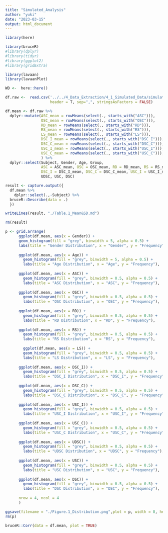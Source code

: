 ```yaml
---
title: "Simulated_Analysis"
author: "yuki"
date: "2023-03-15"
output: html_document
---
```

```r
library(here)

library(bruceR)
#library(dplyr)
#library(tidyr)
#library(ggplot2)
#library(gridExtra)

library(lavaan)
library(lavaanPlot)
```

```r
WD <-  here::here()
```

```r
df.raw <-  read.csv('../../4_Data_Extraction/4_1_Simulated_Data/simulated_data.csv',
                    header = T, sep=",", stringsAsFactors = FALSE)
```

```r
df.mean <- df.raw %>%
  dplyr::mutate(ASC_mean = rowMeans(select(., starts_with("ASC"))),
                OSC_mean = rowMeans(select(., starts_with("OSC"))),
                RD_mean = rowMeans(select(., starts_with("RD"))),
                RS_mean = rowMeans(select(., starts_with("RS"))),
                LS_mean = rowMeans(select(., starts_with("LS"))),
                DSC_I_mean = rowMeans(select(., starts_with("DSC_I"))),
                DSC_C_mean = rowMeans(select(., starts_with("DSC_C"))),
                USC_I_mean = rowMeans(select(., starts_with("USC_I"))),
                USC_C_mean = rowMeans(select(., starts_with("USC_C"))),
                ) %>%
  dplyr::select(Subject, Gender, Age, Group, 
                ASC = ASC_mean, OSC = OSC_mean, RD = RD_mean, RS = RS_mean, LS = LS_mean, 
                DSC_I = DSC_I_mean, DSC_C = DSC_C_mean, USC_I = USC_I_mean, USC_C = USC_C_mean, 
                UDSC, USC, DSC)
```  

```r
result <- capture.output({
  df.mean %>%
    dplyr::select(.,-Subject) %>%
  bruceR::Describe(data = .)
  })

writeLines(result, "./Table.1_Mean&SD.md")

rm(result)
```

```r
p <- grid.arrange(
      ggplot(df.mean, aes(x = Gender)) +
      geom_histogram(fill = "grey", binwidth = 5, alpha = 0.5) +
      labs(title = "Gender Distribution", x = "Gender", y = "Frequency"),
      
      ggplot(df.mean, aes(x = Age)) +
        geom_histogram(fill = "grey", binwidth = 5, alpha = 0.5) +
        labs(title = "Age Distribution", x = "Age", y = "Frequency"),
      
      ggplot(df.mean, aes(x = ASC)) +
        geom_histogram(fill = "grey", binwidth = 0.5, alpha = 0.5) +
        labs(title = "ASC Distribution", x = "ASC", y = "Frequency"),
      
      ggplot(df.mean, aes(x = OSC)) +
        geom_histogram(fill = "grey", binwidth = 0.5, alpha = 0.5) +
        labs(title = "OSC Distribution", x = "OSC", y = "Frequency"),
      
      ggplot(df.mean, aes(x = RD)) +
        geom_histogram(fill = "grey", binwidth = 0.5, alpha = 0.5) +
        labs(title = "RD Distribution", x = "RD", y = "Frequency"),
      
      ggplot(df.mean, aes(x = RS)) +
        geom_histogram(fill = "grey", binwidth = 0.5, alpha = 0.5) +
        labs(title = "RS Distribution", x = "RS", y = "Frequency"),
      
        ggplot(df.mean, aes(x = LS)) +
        geom_histogram(fill = "grey", binwidth = 0.5, alpha = 0.5) +
        labs(title = "LS Distribution", x = "LS", y = "Frequency"),
      
      ggplot(df.mean, aes(x = DSC_I)) +
        geom_histogram(fill = "grey", binwidth = 0.5, alpha = 0.5) +
        labs(title = "DSC_I Distribution", x = "DSC_I", y = "Frequency"),
      
      ggplot(df.mean, aes(x = DSC_C)) +
        geom_histogram(fill = "grey", binwidth = 0.5, alpha = 0.5) +
        labs(title = "DSC_C Distribution", x = "DSC_C", y = "Frequency"),
      
      ggplot(df.mean, aes(x = USC_I)) +
        geom_histogram(fill = "grey", binwidth = 0.5, alpha = 0.5) +
        labs(title = "USC_I Distribution", x = "USC_I", y = "Frequency"),
      
      ggplot(df.mean, aes(x = USC_C)) +
        geom_histogram(fill = "grey", binwidth = 0.5, alpha = 0.5) +
        labs(title = "USC_C Distribution", x = "USC_C", y = "Frequency"),
      
      ggplot(df.mean, aes(x = UDSC)) +
        geom_histogram(fill = "grey", binwidth = 0.5, alpha = 0.5) +
        labs(title = "UDSC Distribution", x = "UDSC", y = "Frequency"),
      
      ggplot(df.mean, aes(x = USC)) +
        geom_histogram(fill = "grey", binwidth = 0.5, alpha = 0.5) +
        labs(title = "USC Distribution", x = "USC", y = "Frequency"),
      
      ggplot(df.mean, aes(x = DSC)) +
        geom_histogram(fill = "grey", binwidth = 0.5, alpha = 0.5) +
        labs(title = "DSC Distribution", x = "DSC", y = "Frequency"),
    
      nrow = 4, ncol = 4
      )

ggsave(filename = "./Figure.1_Distribution.png",plot = p, width = 8, height = 6, dpi = 300)
rm(p)
```

```r
bruceR::Corr(data = df.mean, plot = TRUE)
```

